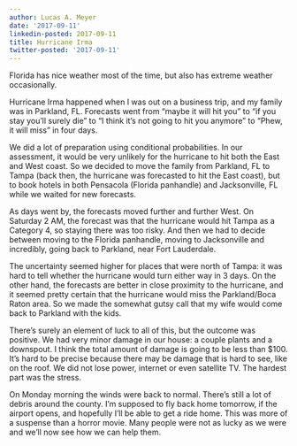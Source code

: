 ```yaml
---
author: Lucas A. Meyer
date: '2017-09-11'
linkedin-posted: 2017-09-11
title: Hurricane Irma
twitter-posted: '2017-09-11'
---
```



Florida has nice weather most of the time, but also has extreme weather occasionally.

Hurricane Irma happened when I was out on a business trip, and my family was in Parkland, FL. Forecasts went from "maybe it will hit you" to "if you stay you'll surely die" to "I think it's not going to hit you anymore" to "Phew, it will miss" in four days.

We did a lot of preparation using conditional probabilities. In our assessment, it would be very unlikely for the hurricane to hit both the East and West coast. 
So we decided to move the family from Parkland, FL to Tampa (back then, the hurricane was forecasted to hit the East coast), but to book hotels in both Pensacola (Florida panhandle) and Jacksonville, FL while we waited for new forecasts.

As days went by, the forecasts moved further and further West. On Saturday 2 AM, the forecast was that the hurricane would hit Tampa as a Category 4, so staying there was too risky. And then we had to decide between moving to the Florida panhandle, moving to Jacksonville and incredibly, going back to Parkland, near Fort Lauderdale.

The uncertainty seemed higher for places that were north of Tampa: it was hard to tell whether the hurricane would turn either way in 3 days. On the other hand, the forecasts are better in close proximity to the hurricane, and it seemed pretty certain that the hurricane would miss
the Parkland/Boca Raton area. So we made the somewhat gutsy call that my wife would come back to Parkland with the kids. 

There's surely an element of luck to all of this, but the outcome was positive. We had very  minor damage in our house: a couple plants and a downspout. I think the total amount of damage is going to be less than $100. It's hard to be precise because there may be damage
that is hard to see, like on the roof. We did not lose power, internet or even satellite TV. The hardest part was the stress. 

On Monday morning the winds were back to normal. There's still a lot of debris around the county. I'm supposed to fly back home tomorrow, if the airport opens, and hopefully I'll be able to get a ride home. This was more of a suspense than a horror movie. Many people were not as lucky as we were and we'll now see how we can help them.
